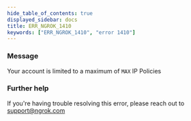 ```yaml
---
hide_table_of_contents: true
displayed_sidebar: docs
title: ERR_NGROK_1410
keywords: ["ERR_NGROK_1410", "error 1410"]
---
```


### Message

Your account is limited to a maximum of `MAX` IP Policies

### Further help

If you're having trouble resolving this error, please reach out to [support@ngrok.com](mailto:support@ngrok.com?subject=Help%20with%20ERR_NGROK_1410)
